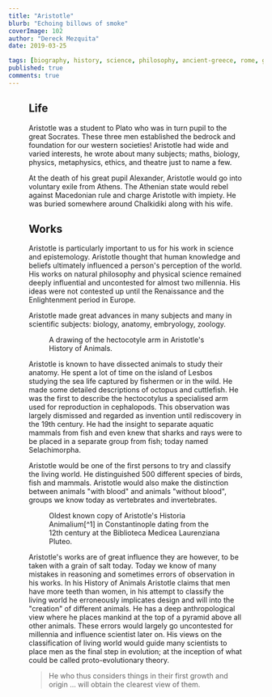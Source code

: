 ```yaml
---
title: "Aristotle"
blurb: "Echoing billows of smoke"
coverImage: 102
author: "Dereck Mezquita"
date: 2019-03-25

tags: [biography, history, science, philosophy, ancient-greece, rome, greek]
published: true
comments: true
---
```


<Figure src="/references/biography_aristotle/raphael_school-of-athens.jpg" />

## Life

Aristotle was a student to Plato who was in turn pupil to the great Socrates. These three men established the bedrock and foundation for our western societies! Aristotle had wide and varied interests, he wrote about many subjects; maths, biology, physics, metaphysics, ethics, and theatre just to name a few.

At the death of his great pupil Alexander, Aristotle would go into voluntary exile from Athens. The Athenian state would rebel against Macedonian rule and charge Aristotle with impiety. He was buried somewhere around Chalkidiki along with his wife.

## Works

Aristotle is particularly important to us for his work in science and epistemology. Aristotle thought that human knowledge and beliefs ultimately influenced a person's perception of the world. His works on natural philosophy and physical science remained deeply influential and uncontested for almost two millennia. His ideas were not contested up until the Renaissance and the Enlightenment period in Europe.

Aristotle made great advances in many subjects and many in scientific subjects: biology, anatomy, embryology, zoology.

<Figure src="/references/biography_aristotle/history-of-animals_hectocotyle-arm.jpg">
    A drawing of the hectocotyle arm in Aristotle's History of Animals.
</Figure>

Aristotle is known to have dissected animals to study their anatomy. He spent a lot of time on the island of Lesbos studying the sea life captured by fishermen or in the wild. He made some detailed descriptions of octopus and cuttlefish. He was the first to describe the hectocotylus a specialised arm used for reproduction in cephalopods. This observation was largely dismissed and regarded as invention until rediscovery in the 19th century. He had the insight to separate aquatic mammals from fish and even knew that sharks and rays were to be placed in a separate group from fish; today named Selachimorpha.

Aristotle would be one of the first persons to try and classify the living world. He distinguished 500 different species of birds, fish and mammals. Aristotle would also make the distinction between animals "with blood" and animals "without blood", groups we know today as vertebrates and invertebrates.

<Figure src="/references/biography_aristotle/historia-animalium-constantinople-12th-century-biblioteca-medicea-laurenziana-pluteo.jpg">
    Oldest known copy of Aristotle's Historia Animalium[^1] in Constantinople dating from the 12th century at the Biblioteca Medicea Laurenziana Pluteo.
</Figure>

Aristotle's works are of great influence they are however, to be taken with a grain of salt today. Today we know of many mistakes in reasoning and sometimes errors of observation in his works. In his History of Animals Aristotle claims that men have more teeth than women, in his attempt to classify the living world he erroneously implicates design and will into the "creation" of different animals. He has a deep anthropological view where he places mankind at the top of a pyramid above all other animals. These errors would largely go uncontested for millennia and influence scientist later on. His views on the classification of living world would guide many scientists to place men as the final step in evolution; at the inception of what could be called proto-evolutionary theory.

<Blockquote src="Aristotle, Politics">
    He who thus considers things in their first growth and origin ... will obtain the clearest view of them.
</Blockquote>

[^1]: [Historia Animalium](/references/biography_aristotle/aristotle_historia-animalium.pdf")
